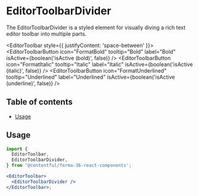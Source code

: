 
# EditorToolbarDivider

The EditorToolbarDivider is a styled element for visually diving a rich text editor toolbar into multiple parts.

<EditorToolbar style={{ justifyContent: 'space-between' }}>
  <EditorToolbarButton
    icon="FormatBold"
    tooltip="Bold"
    label="Bold"
    isActive={boolean('isActive (bold)', false)}
  />
  <EditorToolbarDivider />
  <EditorToolbarButton
    icon="FormatItalic"
    tooltip="Italic"
    label="Italic"
    isActive={boolean('isActive (italic)', false)}
  />
  <EditorToolbarButton
    icon="FormatUnderlined"
    tooltip="Underlined"
    label="Underlined"
    isActive={boolean('isActive (underline)', false)}
  />
</EditorToolbar>

## Table of contents

- [Usage](#usage)

## Usage

```jsx
import {
  EditorToolbar,
  EditorToolbarDivider,
} from '@contentful/forma-36-react-components';

<EditorToolbar>
  <EditorToolbarDivider />
</EditorToolbar>;
```
